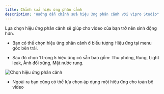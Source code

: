 ```yaml
---
title: Chỉnh sửa hiệu ứng phân cảnh
description: "Hướng dẫn chỉnh sửa hiệu ứng phân cảnh với Vipro Studio"
---
```


Lựa chọn hiệu ứng phân cảnh sẽ giúp cho video của bạn trở nên sinh động hơn.

- Bạn có thể chọn hiệu ứng phân cảnh ở biểu tượng Hiệu ứng tại menu góc bên trái.

- Sau đó chọn 1 trong 5 hiệu ứng có sẵn bao gồm: Thu phóng, Rung, Light leak, Ảnh đối xứng, Mặt nước rung.

<img
  src='/vi/images/usage/video-editor/scene-effects.jpeg'
  alt='Chọn hiệu ứng phân cảnh'
  className='rounded-lg'
/>

- Ngoài ra bạn cũng có thể lựa chọn áp dụng một hiệu ứng cho toàn bộ video
